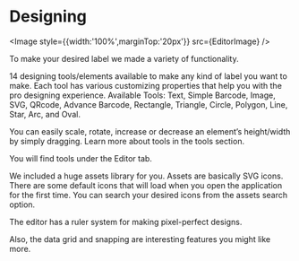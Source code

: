# Designing


<Image style={{width:'100%',marginTop:'20px'}} src={EditorImage} />

To make your desired label we made a variety of functionality.

14 designing tools/elements available to make any kind of label you want to make. Each tool has various customizing properties that help you with the pro designing experience.
Available Tools:
Text, Simple Barcode, Image, SVG, QRcode, Advance Barcode, Rectangle, Triangle, Circle, Polygon, Line, Star, Arc, and Oval.

You can easily scale, rotate, increase or decrease an element’s height/width by simply dragging.
Learn more about tools in the tools section.

You will find tools under the Editor tab.

We included a huge assets library for you. Assets are basically SVG icons. There are some default icons that will load when you open the application for the first time. You can search your desired icons from the assets search option.

The editor has a ruler system for making pixel-perfect designs.

Also, the data grid and snapping are interesting features you might like more.
